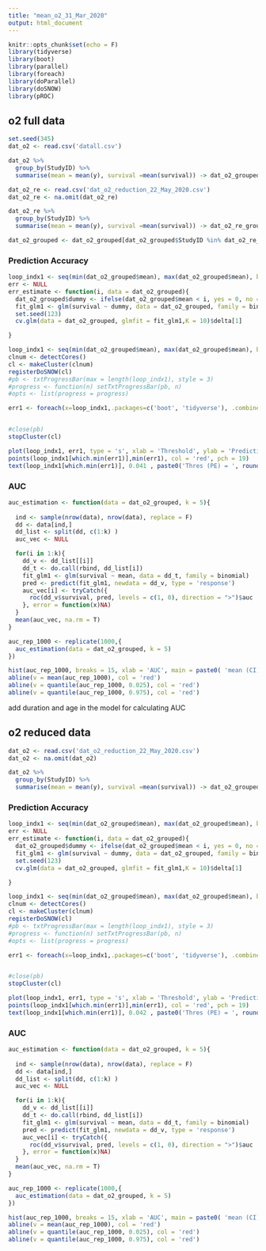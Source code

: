```yaml
---
title: "mean_o2_31_Mar_2020"
output: html_document
---
```


```r
knitr::opts_chunk$set(echo = F)
library(tidyverse)
library(boot)
library(parallel)
library(foreach)
library(doParallel)
library(doSNOW)
library(pROC)

```

## o2 full data
```r
set.seed(345)
dat_o2 <- read.csv('datall.csv')
```



```r
dat_o2 %>%
  group_by(StudyID) %>%
  summarise(mean = mean(y), survival =mean(survival)) -> dat_o2_grouped
```



```r
dat_o2_re <- read.csv('dat_o2_reduction_22_May_2020.csv')
dat_o2_re <- na.omit(dat_o2_re)
```



```r
dat_o2_re %>%
  group_by(StudyID) %>%
  summarise(mean = mean(y), survival =mean(survival)) -> dat_o2_re_grouped
```



```r
dat_o2_grouped <- dat_o2_grouped[dat_o2_grouped$StudyID %in% dat_o2_re_grouped$StudyID,]
```


### Prediction Accuracy

```r
loop_indx1 <- seq(min(dat_o2_grouped$mean), max(dat_o2_grouped$mean), by = 1)
err <- NULL
err_estimate <- function(i, data = dat_o2_grouped){
  dat_o2_grouped$dummy <- ifelse(dat_o2_grouped$mean < i, yes = 0, no = 1)
  fit_glm1 <- glm(survival ~ dummy, data = dat_o2_grouped, family = binomial)
  set.seed(123)
  cv.glm(data = dat_o2_grouped, glmfit = fit_glm1,K = 10)$delta[1]

}


```



```r
loop_indx1 <- seq(min(dat_o2_grouped$mean), max(dat_o2_grouped$mean), by = 1)
clnum <- detectCores()
cl <- makeCluster(clnum)
registerDoSNOW(cl)
#pb <- txtProgressBar(max = length(loop_indx1), style = 3)
#progress <- function(n) setTxtProgressBar(pb, n)
#opts <- list(progress = progress)

err1 <- foreach(x=loop_indx1,.packages=c('boot', 'tidyverse'), .combine = rbind ) %dopar% err_estimate(x, data = dat_o2_grouped)


#close(pb)
stopCluster(cl)

```



```r
plot(loop_indx1, err1, type = 's', xlab = 'Threshold', ylab = 'Prediction Error')
points(loop_indx1[which.min(err1)],min(err1), col = 'red', pch = 19)
text(loop_indx1[which.min(err1)], 0.041 , paste0('Thres (PE) = ', round( loop_indx1[which.min(err1)],2 )   , ', ','(', round(min(err1),4), ')' ) , col = 'red')
```

### AUC


```r

auc_estimation <- function(data = dat_o2_grouped, k = 5){
  
  ind <- sample(nrow(data), nrow(data), replace = F)
  dd <- data[ind,]
  dd_list <- split(dd, c(1:k) )
  auc_vec <- NULL

  for(i in 1:k){
    dd_v <- dd_list[[i]]
    dd_t <- do.call(rbind, dd_list[i])
    fit_glm1 <- glm(survival ~ mean, data = dd_t, family = binomial)
    pred <- predict(fit_glm1, newdata = dd_v, type = 'response')
    auc_vec[i] <- tryCatch({
      roc(dd_v$survival, pred, levels = c(1, 0), direction = ">")$auc
    }, error = function(x)NA)
  }
  mean(auc_vec, na.rm = T)
}

auc_rep_1000 <- replicate(1000,{
  auc_estimation(data = dat_o2_grouped, k = 5)
})

```



```r
hist(auc_rep_1000, breaks = 15, xlab = 'AUC', main = paste0( 'mean (CI) = ',  round(mean(auc_rep_1000),2) , ' (', round(quantile(auc_rep_1000, 0.025),2),' ,',  round(quantile(auc_rep_1000, 0.975),2), ')' ))
abline(v = mean(auc_rep_1000), col = 'red')
abline(v = quantile(auc_rep_1000, 0.025), col = 'red')
abline(v = quantile(auc_rep_1000, 0.975), col = 'red')
```

add duration and age in the model for calculating AUC



## o2 reduced data


```r
dat_o2 <- read.csv('dat_o2_reduction_22_May_2020.csv')
dat_o2 <- na.omit(dat_o2)
```



```r
dat_o2 %>%
  group_by(StudyID) %>%
  summarise(mean = mean(y), survival =mean(survival)) -> dat_o2_grouped
```


### Prediction Accuracy

```r
loop_indx1 <- seq(min(dat_o2_grouped$mean), max(dat_o2_grouped$mean), by = 1)
err <- NULL
err_estimate <- function(i, data = dat_o2_grouped){
  dat_o2_grouped$dummy <- ifelse(dat_o2_grouped$mean < i, yes = 0, no = 1)
  fit_glm1 <- glm(survival ~ dummy, data = dat_o2_grouped, family = binomial)
  set.seed(123)
  cv.glm(data = dat_o2_grouped, glmfit = fit_glm1,K = 10)$delta[1]

}


```



```r
loop_indx1 <- seq(min(dat_o2_grouped$mean), max(dat_o2_grouped$mean), by = 1)
clnum <- detectCores()
cl <- makeCluster(clnum)
registerDoSNOW(cl)
#pb <- txtProgressBar(max = length(loop_indx1), style = 3)
#progress <- function(n) setTxtProgressBar(pb, n)
#opts <- list(progress = progress)

err1 <- foreach(x=loop_indx1,.packages=c('boot', 'tidyverse'), .combine = rbind ) %dopar% err_estimate(x, data = dat_o2_grouped)


#close(pb)
stopCluster(cl)
```



```r
plot(loop_indx1, err1, type = 's', xlab = 'Threshold', ylab = 'Prediction Error')
points(loop_indx1[which.min(err1)],min(err1), col = 'red', pch = 19)
text(loop_indx1[which.min(err1)], 0.042 , paste0('Thres (PE) = ', round( loop_indx1[which.min(err1)],2 )   , ', ','(', round(min(err1),4), ')' ) , col = 'red')


```


### AUC

```r

auc_estimation <- function(data = dat_o2_grouped, k = 5){
  
  ind <- sample(nrow(data), nrow(data), replace = F)
  dd <- data[ind,]
  dd_list <- split(dd, c(1:k) )
  auc_vec <- NULL

  for(i in 1:k){
    dd_v <- dd_list[[i]]
    dd_t <- do.call(rbind, dd_list[i])
    fit_glm1 <- glm(survival ~ mean, data = dd_t, family = binomial)
    pred <- predict(fit_glm1, newdata = dd_v, type = 'response')
    auc_vec[i] <- tryCatch({
      roc(dd_v$survival, pred, levels = c(1, 0), direction = ">")$auc
    }, error = function(x)NA)
  }
  mean(auc_vec, na.rm = T)
}

auc_rep_1000 <- replicate(1000,{
  auc_estimation(data = dat_o2_grouped, k = 5)
})

```



```r
hist(auc_rep_1000, breaks = 15, xlab = 'AUC', main = paste0( 'mean (CI) = ',  round(mean(auc_rep_1000),2) , ' (', round(quantile(auc_rep_1000, 0.025),2),' ,',  round(quantile(auc_rep_1000, 0.975),2), ')' ))
abline(v = mean(auc_rep_1000), col = 'red')
abline(v = quantile(auc_rep_1000, 0.025), col = 'red')
abline(v = quantile(auc_rep_1000, 0.975), col = 'red')
```







